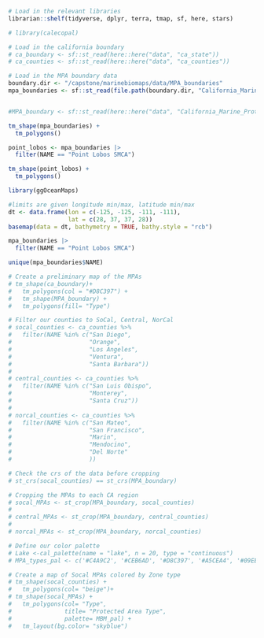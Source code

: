```r
# Load in the relevant libraries
librarian::shelf(tidyverse, dplyr, terra, tmap, sf, here, stars)

# library(calecopal)
```

```r
# Load in the california boundary
# ca_boundary <- sf::st_read(here::here("data", "ca_state"))
# ca_counties <- sf::st_read(here::here("data", "ca_counties"))
```

```r
# Load in the MPA boundary data
boundary.dir <- "/capstone/marinebiomaps/data/MPA_boundaries"
mpa_boundaries <- sf::st_read(file.path(boundary.dir, "California_Marine_Protected_Areas_[ds582].shp"))


#MPA_boundary <- sf::st_read(here::here("data", "California_Marine_Protected_Areas_[ds582]"))
```

```r
tm_shape(mpa_boundaries) +
  tm_polygons()
```


```r
point_lobos <- mpa_boundaries |>
  filter(NAME == "Point Lobos SMCA")
```

```r
tm_shape(point_lobos) +
  tm_polygons()
```

```r
library(ggOceanMaps)

#limits are given longitude min/max, latitude min/max
dt <- data.frame(lon = c(-125, -125, -111, -111), 
                 lat = c(28, 37, 37, 28))
basemap(data = dt, bathymetry = TRUE, bathy.style = "rcb")
```




```r
mpa_boundaries |>
  filter(NAME == "Point Lobos SMCA")
```



```r
unique(mpa_boundaries$NAME)
```












```r
# Create a preliminary map of the MPAs
# tm_shape(ca_boundary)+
#   tm_polygons(col = "#D8C397") +
#   tm_shape(MPA_boundary) +
#   tm_polygons(fill= "Type")

```

```r
# Filter our counties to SoCal, Central, NorCal
# socal_counties <- ca_counties %>%
#   filter(NAME %in% c("San Diego", 
#                      "Orange",
#                      "Los Angeles",
#                      "Ventura",
#                      "Santa Barbara"))
# 
# central_counties <- ca_counties %>%
#   filter(NAME %in% c("San Luis Obispo",
#                      "Monterey",
#                      "Santa Cruz"))
# 
# norcal_counties <- ca_counties %>%
#   filter(NAME %in% c("San Mateo",
#                      "San Francisco",
#                      "Marin",
#                      "Mendocino",
#                      "Del Norte"
#                      ))
```

```r
# Check the crs of the data before cropping
# st_crs(socal_counties) == st_crs(MPA_boundary)
```

```r
# Cropping the MPAs to each CA region
# socal_MPAs <- st_crop(MPA_boundary, socal_counties)
# 
# central_MPAs <- st_crop(MPA_boundary, central_counties)
# 
# norcal_MPAs <- st_crop(MPA_boundary, norcal_counties)
```

```r
# Define our color palette
# Lake <-cal_palette(name = "lake", n = 20, type = "continuous")
# MPA_types_pal <- c('#C4A9C2', '#CEB6AD', '#D8C397', '#A5CEA4', '#09EEC8', '#6EA1C8', '#3C7BB7', '#796655')
```

```r
# Create a map of Socal MPAs colored by Zone type
# tm_shape(socal_counties) +
#   tm_polygons(col= "beige")+
# tm_shape(socal_MPAs) +
#   tm_polygons(col= "Type",
#               title= "Protected Area Type",
#               palette= MBM_pal) +
#   tm_layout(bg.color= "skyblue")
```